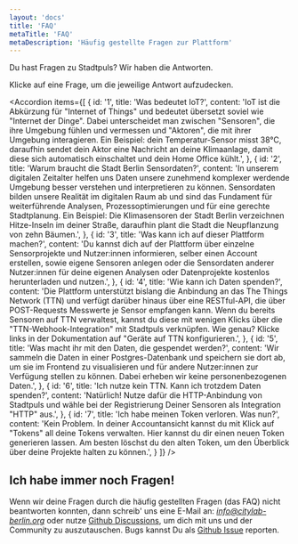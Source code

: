 ```yaml
---
layout: 'docs'
title: 'FAQ'
metaTitle: 'FAQ'
metaDescription: 'Häufig gestellte Fragen zur Plattform'
---
```



<p className="lead">
  Du hast Fragen zu Stadtpuls? Wir haben die Antworten.
</p>

Klicke auf eine Frage, um die jeweilige Antwort aufzudecken.

<Accordion items={[
  {
    id: '1',
    title: 'Was bedeutet IoT?',
    content: 'IoT ist die Abkürzung für "Internet of Things" und bedeutet übersetzt soviel wie "Internet der Dinge". Dabei unterscheidet man zwischen "Sensoren", die ihre Umgebung fühlen und vermessen und "Aktoren", die mit ihrer Umgebung interagieren. Ein Beispiel: dein Temperatur-Sensor misst 38°C, daraufhin sendet dein Aktor eine Nachricht an deine Klimaanlage, damit diese sich automatisch einschaltet und dein Home Office kühlt.',
  },
  {
    id: '2',
    title: 'Warum braucht die Stadt Berlin Sensordaten?',
    content: 'In unserem digitalen Zeitalter helfen uns Daten unsere zunehmend komplexer werdende Umgebung besser verstehen und interpretieren zu können. Sensordaten bilden unsere Realität im digitalen Raum ab und sind das Fundament für weiterführende Analysen, Prozessoptimierungen und für eine gerechte Stadtplanung. Ein Beispiel: Die Klimasensoren der Stadt Berlin verzeichnen Hitze-Inseln im deiner Straße, daraufhin plant die Stadt die Neupflanzung von zehn Bäumen.',
  },
  {
    id: '3',
    title: 'Was kann ich auf dieser Plattform machen?',
    content: 'Du kannst dich auf der Plattform über einzelne Sensorprojekte und Nutzer:innen informieren, selber einen Account erstellen, sowie eigene Sensoren anlegen oder die Sensordaten anderer Nutzer:innen für deine eigenen Analysen oder Datenprojekte kostenlos herunterladen und nutzen.',
  },
  {
    id: '4',
    title: 'Wie kann ich Daten spenden?',
    content: 'Die Plattform unterstützt bislang die Anbindung an das The Things Network (TTN) und verfügt darüber hinaus über eine RESTful-API, die über POST-Requests Messwerte je Sensor empfangen kann. Wenn du bereits Sensoren auf TTN verwaltest, kannst du diese mit wenigen Klicks über die "TTN-Webhook-Integration" mit Stadtpuls verknüpfen. Wie genau? Klicke links in der Dokumentation auf "Geräte auf TTN konfigurieren.',
  },
  {
    id: '5',
    title: 'Was macht ihr mit den Daten, die gespendet werden?',
    content: 'Wir sammeln die Daten in einer Postgres-Datenbank und speichern sie dort ab, um sie im Frontend zu visualisieren und für andere Nutzer:innen zur Verfügung stellen zu können. Dabei erheben wir keine personenbezogenen Daten.',
  },
  {
    id: '6',
    title: 'Ich nutze kein TTN. Kann ich trotzdem Daten spenden?',
    content: 'Natürlich! Nutze dafür die HTTP-Anbindung von Stadtpuls und wähle bei der Registrierung Deiner Sensoren als Integration "HTTP" aus.',
  }, 
  {
    id: '7',
    title: 'Ich habe meinen Token verloren. Was nun?',
    content: 'Kein Problem. In deiner Accountansicht kannst du mit Klick auf "Tokens" all deine Tokens verwalten. Hier kannst du dir einen neuen Token generieren lassen. Am besten löschst du den alten Token, um den Überblick über deine Projekte halten zu können.',
  }
]} />


## Ich habe immer noch Fragen!
Wenn wir deine Fragen durch die häufig gestellten Fragen (das FAQ) nicht beantworten konnten, dann schreib' uns eine E-Mail an: *info@citylab-berlin.org* oder nutze <a href="https://github.com/technologiestiftung/stadtpuls-community/discussions">Github Discussions</a>, um dich mit uns und der Community zu auszutauschen. Bugs kannst Du als <a href="https://github.com/technologiestiftung/stadtpuls-community/issues">Github Issue</a> reporten.
